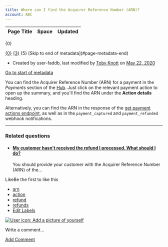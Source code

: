 ```yaml
---
title: Where can I find the Acquirer Reference Number (ARN)?
account: ABC
---
```


<table class="aui"> <thead> <tr class="header"> <th class="search-result-title">Page Title</th> <th class="search-result-space">Space</th> <th class="search-result-date">Updated</th> </tr> </thead> </table> <p class="search-result-count">{0}</p> <tr class="search-result"> <td class="search-result-title"><a href="{1}" class="content-type-{2}"><span>{0}</span></a></td> <td class="search-result-space"><a class="space" href="/display/{4}/" title="{3}">{3}</a></td> <td class="search-result-date"><span class="date" title="{6}">{5}</span></td> </tr> [Skip to end of metadata](#page-metadata-end)

*   Created by user-faddb, last modified by [Toby Knott](    /display/~toby.knott
    ) on [May 22, 2020](/pages/diffpagesbyversion.action?pageId=721090&selectedPageVersions=2&selectedPageVersions=3 "Show changes")

[Go to start of metadata](#page-metadata-start)

You can find the Acquirer Reference Number (ARN) for a payment in the _Payments_ section of the [Hub](https://hub.checkout.com). Just click on the relevant payment action to open up the summary, and you'll find the ARN under the **Action details** heading.

Alternatively, you can find the ARN in the response of the [get payment actions endpoint](/display/DOCS/Get+payment+actions), as well as in the `payment_captured` and `payment_refunded` webhook notifications.

* * *

### Related questions

*   #### [My customer hasn't received the refund I processed. What should I do?](/pages/viewpage.action?pageId=721081)
    
    You should provide your customer with the Acquirer Reference Number (ARN) of the...

LikeBe the first to like this

*   [arn](/label/FAQ/arn)
*   [action](/label/FAQ/action)
*   [refund](/label/FAQ/refund)
*   [refunds](/label/FAQ/refunds)
*   [Edit Labels](# "Edit Labels (Type 'l')")

[![User icon: Add a picture of yourself](/s/en_GB/7901/abf7b35644d5a5d1d7e4b0969a83e8eb2b569fb5/_/images/icons/profilepics/add_profile_pic.svg)](/users/profile/editmyprofilepicture.action)

Write a comment…

[Add Comment](/pages/viewpage.action?pageId=721090&showComments=true&showCommentArea=true#addcomment)